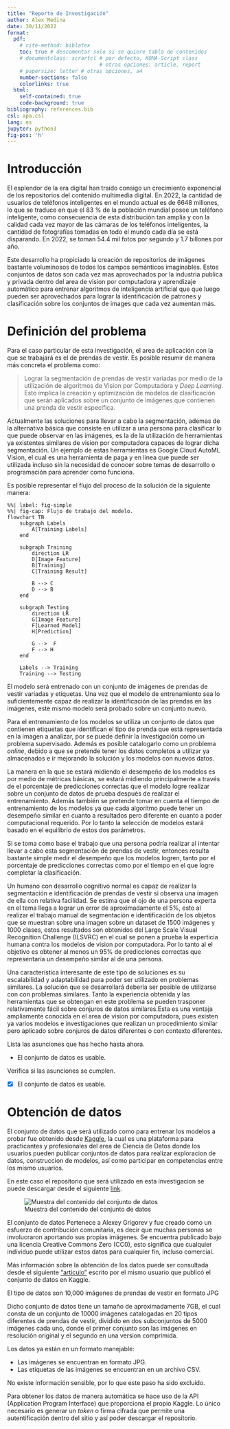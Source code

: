 ```yaml
---
title: "Reporte de Investigación"
author: Alex Medina
date: 30/11/2022
format:
  pdf: 
    # cite-method: biblatex
    toc: true # descomentar solo si se quiere tabla de contenidos
    # documentclass: scrartcl # por defecto, KOMA-Script class
                              # otras opciones: article, report
    # papersize: letter # otras opciones, a4
    number-sections: false
    colorlinks: true
  html:
    self-contained: true
    code-background: true
bibliography: references.bib
csl: apa.csl
lang: es
jupyter: python3
fig-pos: 'h'
---
```


# Introducción

El esplendor de la era digital han traído consigo un crecimiento exponencial de los repositorios del contenido multimedia digital. En 2022, la cantidad de usuarios de teléfonos inteligentes en el mundo actual es de 6648 millones, lo que se traduce en que el 83 % de la población mundial posee un teléfono inteligente, como consecuencia de esta distribución tan amplia y con la calidad cada vez mayor de las cámaras de los teléfonos inteligentes, la cantidad de fotografías tomadas en todo el mundo cada día se está disparando. En 2022, se toman 54.4 mil fotos por segundo y 1.7 billones por año.

Este desarrollo ha propiciado la creación de repositorios de imágenes bastante voluminosos de todos los campos semánticos imaginables. Estos conjuntos de datos son cada vez mas aprovechados por la industria publica y privada dentro del area de vision por computadora y aprendizaje automático para entrenar algoritmos de inteligencia artificial que que luego pueden ser aprovechados para lograr la identificación de patrones y clasificación sobre los conjuntos de images que cada vez aumentan más.

# Definición del problema

Para el caso particular de esta investigación, el area de aplicación con la que se trabajará es el de prendas de vestir. Es posible resumir de manera más concreta el problema como:  

> Lograr la segmentación de prendas de vestir variadas por medio de la utilización de algoritmos de Vision por Computadora y *Deep Learning*. Esto implica la creación y optimización de modelos de clasificación que serán aplicados sobre un conjunto de imágenes que contienen una prenda de vestir especifica.

Actualmente las soluciones para llevar a cabo la segmentación, ademas de la alternativa básica que consiste en utilizar a una persona para clasificar lo que puede observar en las imágenes, es la de la utilización de herramientas ya existentes similares de vision por computadora capaces de lograr dicha segmentación. Un ejemplo de estas herramientas es Google Cloud AutoML Vision, el cual es una herramienta de paga y en linea que puede ser utilizada incluso sin la necesidad de conocer sobre temas de desarrollo o programación para aprender como funciona. 

Es posible representar el flujo del proceso de la solución de la siguiente manera: 

```mermaid
%%| label: fig-simple
%%| fig-cap: Flujo de trabajo del modelo.
flowchart TB
    subgraph Labels
        A[Training Labels] 
    end

    subgraph Training
        direction LR
        D[Image Feature]
        B[Training]
        C[Training Result]
        
        B --> C
        D --> B
    end

    subgraph Testing
        direction LR
        G[Image Feature]
        F[Learned Model]
        H[Prediction]
    
        G -->  F
        F --> H
    end

    Labels --> Training
    Training --> Testing

```

El modelo será entrenado con un conjunto de imágenes de prendas de vestir variadas y etiquetas. Una vez que el modelo de entrenamiento sea lo suficientemente capaz de realizar la identificación de las prendas en las imágenes, este mismo modelo será probado sobre un conjunto nuevo.

Para el entrenamiento de los modelos se utiliza un conjunto de datos que contienen etiquetas que identifican el tipo de prenda que está representada en la imagen a analizar, por se puede definir la investigación como un problema supervisado. Además es posible catalogarlo como un problema *online*, debido a que se pretende tener los datos completos a utilizar ya almacenados e ir mejorando la solución y los modelos con nuevos datos.

La manera en la que se estará midiendo el desempeño de los modelos es por medio de métricas básicas, se estará midiendo principalmente a través de el porcentaje de predicciones correctas que el modelo logre realizar sobre un conjunto de datos de prueba después de realizar el entrenamiento. Además también se pretende tomar en cuenta el tiempo de entrenamiento de los modelos ya que cada algoritmo puede tener un desempeño similar en cuanto a resultados pero diferente en cuanto a poder computacional requerido. Por lo tanto la selección de modelos estará basado en el equilibrio de estos dos parámetros.

Si se toma como base el trabajo que una persona podría realizar al intentar llevar a cabo esta segmentación de prendas de vestir, entonces resulta bastante simple medir el desempeño que los modelos logren, tanto por el porcentaje de predicciones correctas como por el tiempo en el que logre completar la clasificación.

Un humano con desarrollo cognitivo normal es capaz de realizar la segmentación e identificación de prendas de vestir si observa una imagen de ella con relativa facilidad. Se estima que el ojo de una persona experta en el tema llega a lograr un error de aproximadamente el 5%, esto al realizar el trabajo manual de segmentación e identificación de los objetos que se muestran sobre una imagen sobre un dataset de 1500 imágenes y 1000 clases, estos resultados son obtenidos del Large Scale Visual Recognition Challenge (ILSVRC) en el cual se ponen a prueba la experticia humana contra los modelos de vision por computadora. Por lo tanto al el objetivo es obtener al menos un 95% de predicciones correctas que representaría un desempeño similar al de una persona.

Una característica interesante de este tipo de soluciones es su escalabilidad y adaptabilidad para poder ser utilizado en problemas similares. La solución que se desarrollará debería ser posible de utilizarse con con problemas similares. Tanto la experiencia obtenida y las herramientas que se obtengan en este problema se pueden trasponer relativamente fácil sobre conjuros de datos similares.Esta es una ventaja ampliamente conocida en el area de vision por computadora, pues existen ya varios modelos e investigaciones que realizan un procedimiento similar pero aplicado sobre conjuros de datos diferentes o con contexto diferentes.

Lista las asunciones que has hecho hasta ahora.

- El conjunto de datos es usable.

Verifica si las asunciones se cumplen.

- [x] El conjunto de datos es usable.

# Obtención de datos

El conjunto de datos que será utilizado como para entrenar los modelos a probar fue obtenido desde [Kaggle](https://kaggle.com), la cual es una plataforma para practicantes y profesionales del area de Ciencia de Datos donde los usuarios pueden publicar conjuntos de datos para realizar exploracion de datos, construccion de modelos, así como participar en competencias entre los mismo usuarios.

En este caso el repositorio que será utilizado en esta investigacion se puede descargar desde el siguiente [link](https://www.kaggle.com/datasets/agrigorev/clothing-dataset-full).

![Muestra del contenido del conjunto de datos](figs/dataset-cover.png){#fig-example}

El conjunto de datos Pertenece a Alexey Grigorev y fue creado como un esfuerzo de contribución comunitaria, es decir que muchas personas se involucraron aportando sus propias imágenes. Se encuentra publicado bajo una licencia Creative Commons Zero (CC0), esto significa que cualquier individuo puede utilizar estos datos para cualquier fin, incluso comercial.

Más información sobre la obtención de los datos puede ser consultada desde el siguiente ["articulo"](https://medium.com/data-science-insider/clothing-dataset-5b72cd7c3f1f) escrito por el mismo usuario que publicó el conjunto de datos en Kaggle.

El tipo de datos son 10,000 imágenes de prendas de vestir en formato JPG 

Dicho conjunto de datos tiene un tamaño de aproximadamente 7GB, el cual consta de un conjunto de 10000 imágenes catalogadas en 20 tipos diferentes de prendas de vestir, dividido en dos subconjuntos de 5000 imágenes cada uno, donde el primer conjunto son las imágenes en resolución original y el segundo en una version comprimida.

Los datos ya están en un formato manejable: 

* Las imágenes se encuentran en formato JPG. 
* Las etiquetas de las imágenes se encuentran en un archivo CSV. 

No existe información sensible, por lo que este paso ha sido excluido.

Para obtener los datos de manera automática se hace uso de la API (Application Program Interface) que proporciona el propio Kaggle. Lo único necesario es generar un *token* o firma cifrada que permite una autentificación dentro del sitio y así poder descargar el repositorio.
